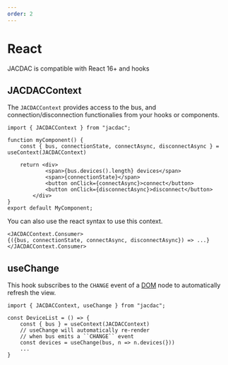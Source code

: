 ```yaml
---
order: 2
---
```


# React

JACDAC is compatible with React 16+ and hooks

## JACDACContext

The ``JACDACContext`` provides access to the bus, and connection/disconnection functionalies from your hooks or components.

```tsx
import { JACDACContext } from "jacdac";

function myComponent() {
    const { bus, connectionState, connectAsync, disconnectAsync } = useContext(JACDACContext)

    return <div>
            <span>{bus.devices().length} devices</span>
            <span>{connectionState}</span>
            <button onClick={connectAsync}>connect</button>
            <button onClick={disconnectAsync}>disconnect</button>
        </div>
}
export default MyComponent;
```

You can also use the react syntax to use this context.

```tsx
<JACDACContext.Consumer>
{({bus, connectionState, connectAsync, disconnectAsync}) => ...}
</JACDACContext.Consumer>
```

## useChange

This hook subscribes to the ``CHANGE`` event of a [DOM](/clients/web/dom) node to automatically refresh the view.

```tsx
import { JACDACContext, useChange } from "jacdac";

const DeviceList = () => {
    const { bus } = useContext(JACDACContext)
    // useChange will automatically re-render 
    // when bus emits a ``CHANGE`` event
    const devices = useChange(bus, n => n.devices(}))
    ...
}
```
